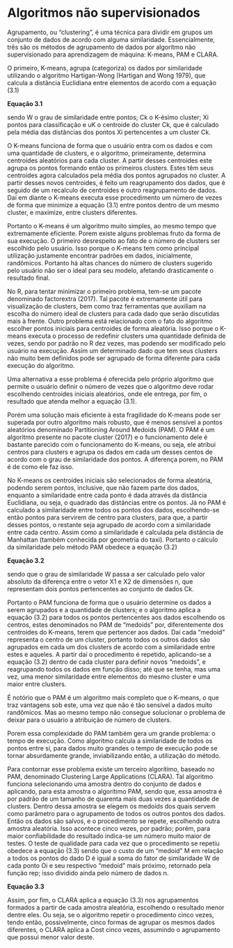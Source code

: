 # Algoritmos não supervisionados

Agrupamento, ou “clustering”, é uma técnica para dividir em grupos um conjunto de dados de acordo com alguma similaridade. Essencialmente, três são os métodos de agrupamento de dados por algoritmo não supervisionado para aprendizagem de máquina: K-means, PAM e CLARA.

O primeiro, K-means, agrupa (categoriza) os dados por similaridade utilizando o algoritmo Hartigan-Wong (Hartigan and Wong 1979), que calcula a distância Euclidiana entre elementos de acordo com a equação (3.1)

**Equação 3.1**

\begin{equation} 
 W(c_{k})=\sum_{X_{1}\in_{C_{k}}}({x_{i} - u_{k}})^2
\end{equation} 


sendo W o grau de similaridade entre pontos; Ck o K-ésimo cluster; Xi pontos para classificação e uK o centroide do cluster Ck, que é calculado pela média das distâncias dos pontos Xi pertencentes a um cluster Ck.

O K-means funciona de forma que o usuário entra com os dados e com uma quantidade de clusters, e o algoritmo, primeiramente, determina centroides aleatórios para cada cluster. A partir desses centroides este agrupa os pontos formando então os primeiros clusters. Estes têm seus centroides agora calculados pela média dos pontos agrupados no cluster. A partir desses novos centroides, é feito um reagrupamento dos dados, que é seguido de um recalculo de centroides e outro reagrupamento de dados. Daí em diante o K-means executa esse procedimento um número de vezes de forma que minimize a equação (3.1) entre pontos dentro de um mesmo cluster, e maximize, entre clusters diferentes.

Portanto o K-means é um algoritmo muito simples, ao mesmo tempo que extremamente eficiente. Porem existe alguns problemas fruto da forma de sua execução. 
O primeiro desrespeito ao fato de o número de clusters ser escolhido pelo usuário. Isso porque o K-means tem como principal utilização justamente encontrar padrões em dados, inicialmente, randômicos. Portanto há altas chances do número de clusters sugerido pelo usuário não ser o ideal para seu modelo, afetando drasticamente o resultado final.

No R, para tentar minimizar o primeiro problema, tem-se um pacote denominado factorextra (2017). Tal pacote é extremamente útil para visualização de clusters, bem como traz ferramentas que auxiliam na escolha do número ideal de clusters para cada dado que serão discutidas mais à frente. 
Outro problema está relacionado com o fato do algoritmo escolher pontos iniciais para centroides de forma aleatória. Isso porque o K-means executa o processo de redefinir clusters uma quantidade definida de vezes, sendo por padrão no R dez vezes, mas podendo ser modificado pelo usuário na execução. Assim um determinado dado que tem seus clusters não muito bem definidos pode ser agrupado de forma diferente para cada execução do algoritmo. 

Uma alternativa a esse problema é oferecida pelo próprio algoritmo que permite o usuário definir o número de vezes que o algoritmo deve rodar escolhendo centroides iniciais aleatórios, onde ele entrega, por fim, o resultado que atenda melhor a equação (3.1).

Porém uma solução mais eficiente à esta fragilidade do K-means pode ser superada por outro algoritmo mais robusto, que é menos sensível a pontos aleatórios denominado Partitioning Around Medoids (PAM). 
O PAM é um algoritmo presente no pacote cluster (2017) e o funcionamento dele é bastante parecido com o funcionamento do K-means, ou seja, ele atribui centros para clusters e agrupa os dados em cada um desses centos de acordo com o grau de similaridade dos pontos. A diferença porem, no PAM é de como ele faz isso. 

No K-means os centroides iniciais são selecionados de forma aleatória, podendo serem pontos, inclusive, que não fazem parte dos dados, enquanto a similaridade entre cada ponto é dada através da distância Euclidiana, ou seja, o quadrado das distâncias entre os pontos. Já no PAM é calculado a similaridade entre todos os pontos dos dados, escolhendo-se então pontos para servirem de centro para clusters, para que, a partir desses pontos, o restante seja agrupado de acordo com a similaridade entre cada centro. Assim como a similaridade é calculada pela distância de Manhattan (também conhecida por geometria do taxi). Portanto o cálculo da similaridade pelo método PAM obedece a equação (3.2)

**Equação 3.2**

\begin{equation} 
 W(c_{k})=\sum_{X_{1}\in_{C_{k}}}|{X_{1} - X{2}}|
\end{equation} 

sendo que o grau de similaridade W passa a ser calculado pelo valor absoluto da diferença entre o vetor X1 e X2 de dimensões n, que representam dois pontos pertencentes ao conjunto de dados Ck.

Portanto o PAM funciona de forma que o usuário determine os dados a serem agrupados e a quantidade de clusters; e o algoritmo aplica a equação (3.2) para todos os pontos pertencentes aos dados escolhendo os centros, estes denominados no PAM de “medoids” por, diferentemente dos centroides do K-means, terem que pertencer aos dados. Daí cada “medoid" representa o centro de um cluster, portanto todos os outros dados são agrupados em cada um dos clusters de acordo com a similaridade entre estes e aqueles. A partir daí o procedimento é repetido, aplicando-se a equação (3.2) dentro de cada cluster para definir novos “medoids”, e reagrupando todos os dados em função disso; até que se tenha, mas uma vez, uma menor similaridade entre elementos do mesmo cluster e uma maior entre clusters.

É notório que o PAM é um algoritmo mais completo que o K-means, o que traz vantagens sob este, uma vez que não é tão sensível a dados muito randômicos. Mas ao mesmo tempo não consegue solucionar o problema de deixar para o usuário a atribuição de número de clusters. 

Porem essa complexidade do PAM também gera um grande problema: o tempo de execução. Como algoritmo calcula a similaridade de todos os pontos entre si, para dados muito grandes o tempo de execução pode se tornar absurdamente grande, inviabilizando então, a utilização do método. 

Para contornar esse problema existe um terceiro algorítimo, baseado no PAM, denominado Clustering Large Applications (CLARA). Tal algoritmo funciona selecionando uma amostra dentro do conjunto de dados e aplicando, para esta amostra o algorítimo PAM, sendo que, essa amostra é por padrão de um tamanho de quarenta mais duas vezes a quantidade de clusters. Dentro dessa amostra se elegem os medoids dos quais servem como parâmetro para o agrupamento de todos os outros pontos dos dados. Então os dados são salvos, e o procedimento se repete, escolhendo outra amostra aleatória. Isso acontece cinco vezes, por padrão; porém, para maior confiabilidade do resultado indica-se um número muito maior de testes. O teste de qualidade para cada vez que o procedimento se repetiu obedece a equação (3.3) sendo que o custo de um “medoid” M em relação a todos os pontos do dado D é igual a soma do fator de similaridade W de cada ponto Oi e seu respectivo “medoid” mais próximo, retornado pela função rep; isso dividido ainda pelo número de dados n. 

**Equação 3.3**

\begin{equation} 
 Cost(M,D)=\frac{\sum\limits_{i=1}^{n}W(O_{i},rep{M,O_{i}})}{n}
\end{equation} 

Assim, por fim, o CLARA aplica a equação (3.3) nos agrupamentos formados a partir de cada amostra aleatória, escolhendo o resultado menor dentre eles. Ou seja, se o algoritmo repetir o procedimento cinco vezes, tendo então, possivelmente, cinco formas de agrupar os mesmos dados diferentes, o CLARA aplica a Cost cinco vezes, assumindo o agrupamento que possui menor valor deste. 
